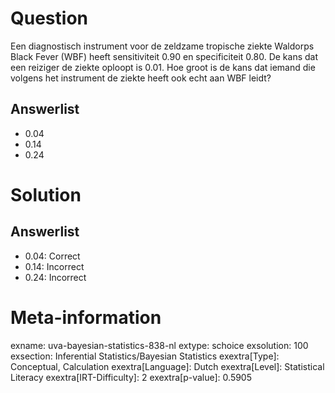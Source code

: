 Question
========

Een diagnostisch instrument voor de zeldzame tropische ziekte Waldorps
Black Fever (WBF) heeft sensitiviteit 0.90 en specificiteit 0.80. De
kans dat een reiziger de ziekte oploopt is 0.01. Hoe groot is de kans
dat iemand die volgens het instrument de ziekte heeft ook echt aan WBF
leidt?

Answerlist
----------

* 0.04
* 0.14
* 0.24

Solution
========

Answerlist
----------

* 0.04: Correct
* 0.14: Incorrect
* 0.24: Incorrect

Meta-information
================
exname: uva-bayesian-statistics-838-nl
extype: schoice
exsolution: 100
exsection: Inferential Statistics/Bayesian Statistics
exextra[Type]: Conceptual, Calculation
exextra[Language]: Dutch
exextra[Level]: Statistical Literacy
exextra[IRT-Difficulty]: 2
exextra[p-value]: 0.5905
